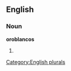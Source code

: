 ==English==

===Noun===
'''oroblancos'''

# {{plural of|[[oroblanco]]}}

[[Category:English plurals]]